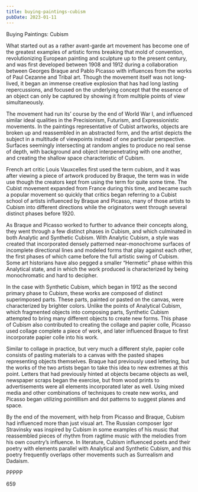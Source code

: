 ```yaml
---
title: buying-paintings-cubism
pubDate: 2023-01-11
---
```


Buying Paintings: Cubism

What started out as a rather avant-garde art movement has become one of the greatest examples of artistic forms breaking that mold of convention, revolutionizing European painting and sculpture up to the present century, and was first developed between 1908 and 1912 during a collaboration between Georges Braque and Pablo Picasso with influences from the works of Paul Cezanne and Tribal art.  Though the movement itself was not long-lived, it began an immense creative explosion that has had long lasting repercussions, and focused on the underlying concept that the essence of an object can only be captured by showing it from multiple points of view simultaneously.

The movement had run its’ course by the end of World War I, and influenced similar ideal qualities in the Precisionism, Futurism, and Expressionistic movements.  In the paintings representative of Cubist artworks, objects are broken up and reassembled in an abstracted form, and the artist depicts the subject in a multitude of viewpoints instead of one particular perspective.  Surfaces seemingly intersecting at random angles to produce no real sense of depth, with background and object interpenetrating with one another, and creating the shallow space characteristic of Cubism.

French art critic Louis Vauxcelles first used the term cubism, and it was after viewing a piece of artwork produced by Braque, the term was in wide use though the creators kept from using the term for quite some time.  The Cubist movement expanded from France during this time, and became such a popular movement so quickly that critics began referring to a Cubist school of artists influenced by Braque and Picasso, many of those artists to Cubism into different directions while the originators went through several distinct phases before 1920.

As Braque and Picasso worked to further to advance their concepts along, they went through a few distinct phases in Cubism, and which culminated in both Analytic and Synthetic Cubism.  With Analytic Cubism, a style was created that incorporated densely patterned near-monochrome surfaces of incomplete directional lines and modeled forms that play against each other, the first phases of which came before the full artistic swing of Cubism.  Some art historians have also pegged a smaller “Hermetic” phase within this Analytical state, and in which the work produced is characterized by being monochromatic and hard to decipher.

In the case with Synthetic Cubism, which began in 1912 as the second primary phase to Cubism, these works are composed of distinct superimposed parts.  These parts, painted or pasted on the canvas, were characterized by brighter colors.  Unlike the points of Analytical Cubism, which fragmented objects into composing parts, Synthetic Cubism attempted to bring many different objects to create new forms.  This phase of Cubism also contributed to creating the collage and papier colle, Picasso used collage complete a piece of work, and later influenced Braque to first incorporate papier colle into his work.

Similar to collage in practice, but very much a different style, papier colle consists of pasting materials to a canvas with the pasted shapes representing objects themselves.  Braque had previously used lettering, but the works of the two artists began to take this idea to new extremes at this point.  Letters that had previously hinted at objects became objects as well, newspaper scraps began the exercise, but from wood prints to advertisements were all elements incorporated later as well.  Using mixed media and other combinations of techniques to create new works, and Picasso began utilizing pointillism and dot patterns to suggest planes and space.

By the end of the movement, with help from Picasso and Braque, Cubism had influenced more than just visual art.  The Russian composer Igor Stravinsky was inspired by Cubism in some examples of his music that reassembled pieces of rhythm from ragtime music with the melodies from his own country’s influence.  In literature, Cubism influenced poets and their poetry with elements parallel with Analytical and Synthetic Cubism, and this poetry frequently overlaps other movements such as Surrealism and Dadaism.

PPPPP

659